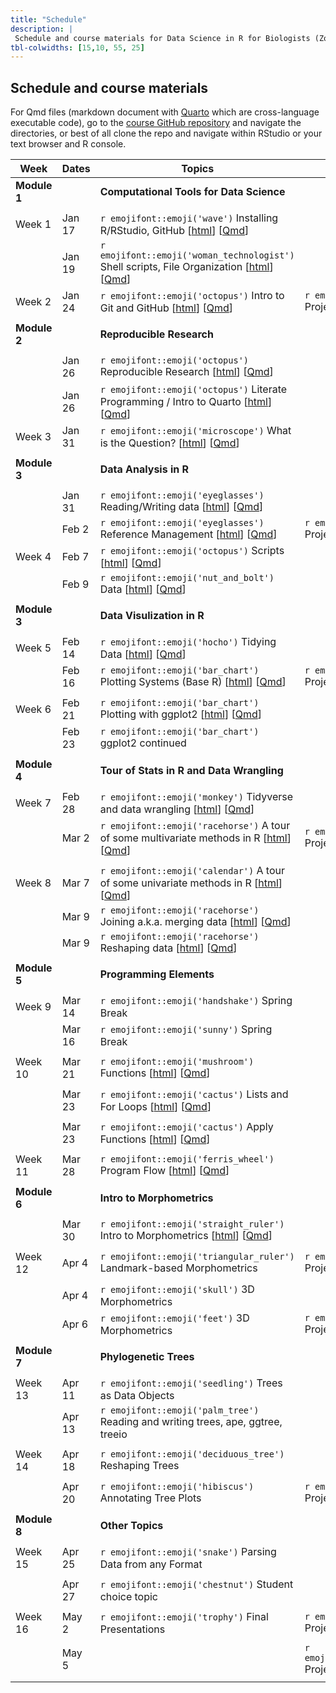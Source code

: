 ```yaml
---
title: "Schedule"
description: |
 Schedule and course materials for Data Science in R for Biologists (Zool 710 Spring 2023).
tbl-colwidths: [15,10, 55, 25]
---
```


## Schedule and course materials

For Qmd files (markdown document with [Quarto](https://quarto.org/docs/authoring/markdown-basics.html) which are cross-language executable code), go to the [course GitHub repository](https://github.com/mbutler808/mbutler808.github.io/) and navigate the directories, or best of all clone the repo and navigate within RStudio or your text browser and R console.  


::: column-page
| Week         | Dates   | Topics | Projects |     |
|---------------|---------------|---------------|---------------|---------------|
| **Module 1** |         | **Computational Tools for Data Science** |||
||||||
| Week 1       | Jan 17  | `r emojifont::emoji('wave')` Installing R/RStudio, GitHub \[[html](posts/2023-01-17-the-big-picture/index.qmd)\] \[[Qmd](https://github.com/mbutler808/rclass/tree/main/posts/2023-01-17-the-big-picture/index.qmd)\] |  ||
|              | Jan 19  | `r emojifont::emoji('woman_technologist')` Shell scripts, File Organization \[[html](posts/2023-01-19-your-computer-filesystems/index.qmd)\] \[[Qmd](https://github.com/mbutler808/rclass/tree/main/posts/2023-01-19-your-computer-filesystems/index.qmd)\] |||
| Week 2       | Jan 24 | `r emojifont::emoji('octopus')`  Intro to Git and GitHub \[[html](posts/2023-01-24-intro-git-github/index.qmd)\] \[[Qmd](https://github.com/mbutler808/rclass/tree/main/posts/2023-01-24-intro-git-github/index.qmd)\] |  `r emojifont::emoji('palm_tree')` Project 0 \[[html](projects/2023-01-24-project-0/index.qmd)\] \[[Qmd](https://github.com/mbutler808/mbutler808.github.io/blob/main/projects/2023-01-24-project-0/index.qmd)\]  | |
||||||
| **Module 2** |         | **Reproducible Research** |||
||||||
|        | Jan 26 | `r emojifont::emoji('octopus')` Reproducible Research \[[html](posts/2023-01-26-reproducible-research/index.qmd)\] \[[Qmd](https://github.com/mbutler808/rclass/tree/main/posts/2023-01-26-reproducible-research/index.qmd)\]  |||
|        | Jan 26 | `r emojifont::emoji('octopus')` Literate Programming / Intro to Quarto \[[html](posts/2023-01-26-intro-quarto/index.qmd)\] \[[Qmd](https://github.com/mbutler808/rclass/tree/main/posts/2023-01-26-intro-quarto)\]|||
| Week 3       | Jan 31  | `r emojifont::emoji('microscope')` What is the Question? \[[html](posts/2023-01-31-what-is-the-question/index.qmd)\] \[[Qmd](https://github.com/mbutler808/rclass/tree/main/posts/2023-01-31-what-is-the-question/index.qmd)\] | | |
||||||
| **Module 3** |         | **Data Analysis in R ** |||
||||||
|              | Jan 31 | `r emojifont::emoji('eyeglasses')` Reading/Writing data \[[html](posts/2023-01-31-reading-data/index.qmd)\] \[[Qmd](https://github.com/mbutler808/rclass/tree/main/posts/2023-01-31-reading-data/index.qmd)\]| | |
|              | Feb 2 | `r emojifont::emoji('eyeglasses')` Reference Management \[[html](posts/2023-02-01-reference-management/index.qmd)\] \[[Qmd](https://github.com/mbutler808/rclass/tree/main/posts/2023-02-01-reference-management/index.qmd)\]  | `r emojifont::emoji('fallen_leaf')` Project 0 due ||
| Week 4       | Feb 7  | `r emojifont::emoji('octopus')` Scripts \[[html](posts/2023-02-07-scripts/index.qmd)\] \[[Qmd](https://github.com/mbutler808/rclass/tree/main/posts/2023-02-07-scripts/index.qmd)\] | | |
|              | Feb 9 | `r emojifont::emoji('nut_and_bolt')` Data \[[html](posts/2023-02-09-data/index.qmd)\] \[[Qmd](https://github.com/mbutler808/rclass/tree/main/posts/2023-02-09-data/index.qmd)\] | | |
||||||
| **Module 3** |         | **Data Visulization in R** | | |
||||||
|  Week 5        | Feb 14 | `r emojifont::emoji('hocho')` Tidying Data \[[html](posts/2023-02-14-tidying-exploring-data/index.qmd)\] \[[Qmd](https://github.com/mbutler808/rclass/tree/main/posts/2023-02-14-tidying-exploring-data/index.qmd)\] | ||
|              | Feb 16 | `r emojifont::emoji('bar_chart')` Plotting Systems (Base R) \[[html](posts/2023-02-16-plotting-systems/index.qmd)\] \[[Qmd](https://github.com/mbutler808/rclass/tree/main/posts/2023-02-16-plotting-systems/index.qmd)\] | `r emojifont::emoji('seedling')` Project 1 assigned |     |
||||||
| Week 6       | Feb 21 | `r emojifont::emoji('bar_chart')` Plotting with ggplot2 \[[html](posts/2023-02-21-ggplot2/index.qmd)\] \[[Qmd](https://github.com/mbutler808/rclass/tree/main/posts/2023-02-21-ggplot2/index.qmd)\]| | |
|              |  Feb 23 | `r emojifont::emoji('bar_chart')` ggplot2 continued | | |
||||||
| **Module 4** |         | **Tour of Stats in R and Data Wrangling** |||
||||||
|  Week 7       | Feb 28 | `r emojifont::emoji('monkey')` Tidyverse and data wrangling \[[html](posts/2023-02-28-dplyr/index.qmd)\] \[[Qmd](https://github.com/mbutler808/rclass/tree/main/posts/2023-02-28-dplyr/index.qmd)\] | |
|              | Mar 2  | `r emojifont::emoji('racehorse')`  A tour of some multivariate methods in R \[[html](posts/2023-03-02-multivariate/index.qmd)\] \[[Qmd](https://github.com/mbutler808/rclass/tree/main/posts/2023-03-02-multivariate/index.qmd)\]  | `r emojifont::emoji('seedling')` Project 1 due||
||||||
| Week 8       | Mar 7 | `r emojifont::emoji('calendar')` A tour of some univariate methods in R \[[html](posts/2023-03-07-univariate/index.qmd)\] \[[Qmd](https://github.com/mbutler808/rclass/tree/main/posts/2023-03-07-univariate/index.qmd)\] | | |
|              | Mar 9 | `r emojifont::emoji('racehorse')` Joining a.k.a. merging data \[[html](posts/2023-03-09-joining-data/index.qmd)\] \[[Qmd](https://github.com/mbutler808/rclass/tree/main/posts/2023-03-09-joining-data/index.qmd)\] | | |
|              | Mar 9 | `r emojifont::emoji('racehorse')` Reshaping data \[[html](posts/2023-03-09-reshaping-data/index.qmd)\] \[[Qmd](https://github.com/mbutler808/rclass/tree/main/posts/2023-03-09-reshaping-data/index.qmd)\] |  | |
||||||
| **Module 5** |         | **Programming Elements** | | |
||||||
| Week 9       | Mar 14 | `r emojifont::emoji('handshake')` Spring Break |||
|              | Mar 16 | `r emojifont::emoji('sunny')` Spring Break |||
||||||
| Week 10      | Mar 21 | `r emojifont::emoji('mushroom')` Functions \[[html](posts/2023-03-21-functions/index.qmd)\] \[[Qmd](https://github.com/mbutler808/rclass/tree/main/posts/2023-03-21-functions/index.qmd)\] | | |
||||||
|              | Mar 23   | `r emojifont::emoji('cactus')` Lists and For Loops \[[html](posts/2023-03-23-lists-loops/index.qmd)\] \[[Qmd](https://github.com/mbutler808/rclass/tree/main/posts/2023-03-23-lists-loops/index.qmd)\] |   | |
||||||
|              | Mar 23   | `r emojifont::emoji('cactus')` Apply Functions \[[html](posts/2023-03-23-apply/index.qmd)\] \[[Qmd](https://github.com/mbutler808/rclass/tree/main/posts/2023-03-23-apply/index.qmd)\]|   | |
||||||
| Week 11      | Mar 28   | `r emojifont::emoji('ferris_wheel')` Program Flow  \[[html](posts/2023-03-28-program-flow/index.qmd)\] \[[Qmd](https://github.com/mbutler808/rclass/tree/main/posts/2023-03-28-program-flow/index.qmd)\]|||
||||||
| **Module 6** |         | **Intro to Morphometrics** | | |
||||||
|              | Mar 30   | `r emojifont::emoji('straight_ruler')` Intro to Morphometrics \[[html](posts/2023-03-30-morphometrics/index.qmd)\] \[[Qmd](https://github.com/mbutler808/rclass/tree/main/posts/2023-03-30-morphometrics/index.qmd)\]|||
||||||
|  Week 12     | Apr 4  | `r emojifont::emoji('triangular_ruler')` Landmark-based Morphometrics |`r emojifont::emoji('fallen_leaf')` Project 2 due||
||||||
|              | Apr 4  | `r emojifont::emoji('skull')` 3D Morphometrics |||
|              | Apr 6  | `r emojifont::emoji('feet')` 3D Morphometrics |`r emojifont::emoji('chestnut')` Project 3 data check due||
||||||
| **Module 7** |         | **Phylogenetic Trees** | | |
||||||
| Week 13      | Apr 11 | `r emojifont::emoji('seedling')` Trees as Data Objects |  | |
|              | Apr 13  | `r emojifont::emoji('palm_tree')` Reading and writing trees, ape, ggtree, treeio |||
||||||
| Week 14      | Apr 18 | `r emojifont::emoji('deciduous_tree')` Reshaping Trees |||
||||||
|              | Apr 20 | `r emojifont::emoji('hibiscus')` Annotating Tree Plots |`r emojifont::emoji('memo')` Project 3 peer review due||
||||||
| **Module 8** |         | **Other Topics** | | |
||||||
| Week 15      | Apr 25  | `r emojifont::emoji('snake')` Parsing Data from any Format |||
||||||
|              | Apr 27  | `r emojifont::emoji('chestnut')` Student choice topic | ||
||||||
|  Week 16     | May 2  | `r emojifont::emoji('trophy')` Final Presentations | `r emojifont::emoji('bouquet')` Project 3 presentation (in class) | |
||||||
|              | May 5  |  | `r emojifont::emoji('confetti_ball')` Project 3 due | |
||||||
:::





